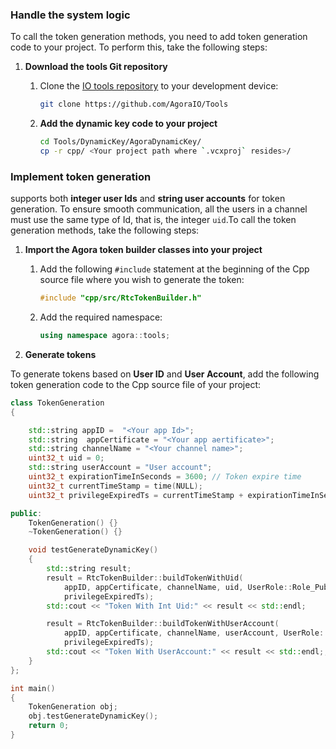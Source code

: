 ### Handle the system logic

To call the token generation methods, you need to add <Vg k="COMPANY" /> token generation code to your project. To perform this, take the following steps:

1.  **Download the <Vg k="COMPANY" /> tools Git repository**

    1. Clone the [<Vg k="COMPANY" /> IO tools repository](https://github.com/AgoraIO/Tools/tree/master/DynamicKey/AgoraDynamicKey/csharp/src/AgoraIO) to your development device:

        ```sh
        git clone https://github.com/AgoraIO/Tools
        ```

    2. **Add the <Vg k="COMPANY" /> dynamic key code to your project**

        ```sh
        cd Tools/DynamicKey/AgoraDynamicKey/
        cp -r cpp/ <Your project path where `.vcxproj` resides>/
        ```



### Implement token generation

<Vg k="AGORA_BACKEND" /> supports both **integer user Ids** and **string user accounts** for token generation. To ensure smooth communication, all the users in a channel must use the same type of Id, that is, the integer `uid`.To call the token generation methods, take the following steps:

1.  **Import the Agora token builder classes into your project**

    1. Add the following `#include` statement at the beginning of the Cpp source file where you wish to generate the <Vg k="COMPANY" /> token:

        ``` cpp
        #include "cpp/src/RtcTokenBuilder.h"
        ```

    2. Add the required namespace:

        ```cpp
        using namespace agora::tools;
        ```

1. **Generate tokens**

To generate tokens based on **User ID** and **User Account**, add the following token generation code to the Cpp source file of your <Vpl k="NAME" /> project:

``` cpp
class TokenGeneration
{

    std::string appID =  "<Your app Id>";
    std::string  appCertificate = "<Your app aertificate>";
    std::string channelName = "<Your channel name>";
    uint32_t uid = 0;
    std::string userAccount = "User account";
    uint32_t expirationTimeInSeconds = 3600; // Token expire time
    uint32_t currentTimeStamp = time(NULL);
    uint32_t privilegeExpiredTs = currentTimeStamp + expirationTimeInSeconds;

public:
    TokenGeneration() {}
    ~TokenGeneration() {}

    void testGenerateDynamicKey()
    {
        std::string result;
        result = RtcTokenBuilder::buildTokenWithUid( 
            appID, appCertificate, channelName, uid, UserRole::Role_Publisher,
            privilegeExpiredTs);
        std::cout << "Token With Int Uid:" << result << std::endl;

        result = RtcTokenBuilder::buildTokenWithUserAccount(
            appID, appCertificate, channelName, userAccount, UserRole::Role_Publisher,
            privilegeExpiredTs);
        std::cout << "Token With UserAccount:" << result << std::endl;;
    }
};

int main() 
{
    TokenGeneration obj;
    obj.testGenerateDynamicKey();
    return 0;
}
```
